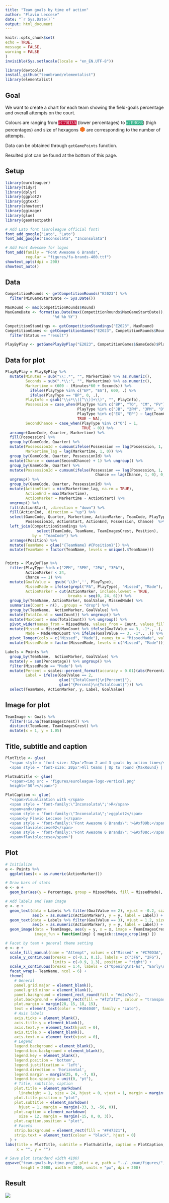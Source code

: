 ```yaml
---
title: "Team goals by time of action"
author: "Flavio Leccese"
date: "`r Sys.Date()`"
output: html_document
---
```


  ```r
knitr::opts_chunk$set(
  echo = TRUE,
  message = FALSE,
  warning = FALSE
)
invisible(Sys.setlocale(locale = "en_EN.UTF-8"))

library(devtools)
install_github("teunbrand/elementalist")
library(elementalist)
```

## Goal

We want to create a chart for each team showing the field-goals percentage and
overall attempts on the court.

Colours are ranging from
<span style="font-family:'Source Code Pro';background-color:#C70D3A;color:white;">#C70D3A</span>
  (lower percentages) to
<span style="font-family:'Source Code Pro';background-color:#2EB086;color:white;">#2EB086</span>)
  (high percentages)
and size of hexagons <span style="color:#F47321; font-size:20px;">&#x2B22;</span>
  are corresponding to the number of attempts.

Data can be obtained through `getGamePoints` function.

Resulted plot can be found at the bottom of this page.

## Setup

```r
library(euroleaguer)
library(tidyr)
library(dplyr)
library(ggplot2)
library(ggtext)
library(showtext)
library(ggimage)
library(glue)
library(geomtextpath)

# Add Lato font (Euroleague official font)
font_add_google("Lato", "Lato")
font_add_google("Inconsolata", "Inconsolata")

# Add Font Awesome for logos
font_add(family = "Font Awesome 6 Brands",
         regular = "figures/fa-brands-400.ttf")
showtext_opts(dpi = 200)
showtext_auto()
```

## Data

```r
CompetitionRounds <- getCompetitionRounds("E2023") %>%
  filter(MinGameStartDate <= Sys.Date())

MaxRound <- max(CompetitionRounds$Round)
MaxGameDate <- format(as.Date(max(CompetitionRounds$MaxGameStartDate)), 
                     '%d %b %Y')

CompetitionStandings <- getCompetitionStandings("E2023", MaxRound)
CompetitionGames <- getCompetitionGames("E2023", CompetitionRounds$Round) %>% 
  filter(Status == "result")

PlayByPlay <- getGamePlayByPlay("E2023", CompetitionGames$GameCode)$PlayByPlay
```

## Data for plot

```r
PlayByPlay = PlayByPlay %>% 
  mutate(Minutes = sub("\\:.*", "", Markertime) %>% as.numeric(),
         Seconds = sub(".*\\:", "", Markertime) %>% as.numeric(),
         Markertime = (600 - (Minutes*60 + Seconds)) %>% 
           ifelse(PlayType %in% c("EP", "EG"), 600, .) %>% 
           ifelse(PlayType == "BP", 0, .),
         PlayInfo = gsub("\\s*\\([^\\)]+\\)", "", PlayInfo),
         Possession = case_when(PlayType %in% c("BP", "TO", "CM", "FV") ~ lead(TeamCode, 1),
                                PlayType %in% c("JB", "2PM", "3PM", "D", "O", "2PA", "3PA", "AS", "ST", "AG", "RV", "FTA", "FTM", "OF") ~ TeamCode,
                                PlayType %in% c("EG", "EP") ~ lag(TeamCode, 1),
                                TRUE ~ NA),
         SecondChance = case_when(PlayType %in% c("O") ~ 1,
                                  TRUE ~ 0)) %>% 
  arrange(GameCode, Quarter, Markertime) %>%
  fill(Possession) %>% 
  group_by(GameCode, Quarter) %>%
  mutate(PossessionId = cumsum(ifelse(Possession == lag(Possession, 1, ""), 0, 1)),
         Markertime_lag = lag(Markertime, 1, 0)) %>%
  group_by(GameCode, Quarter, PossessionId) %>% 
  mutate(Chance = cumsum(SecondChance) + 1) %>% ungroup() %>% 
  group_by(GameCode, Quarter) %>%
  mutate(PossessionId = cumsum(ifelse(Possession == lag(Possession, 1, "") &
                                        Chance == lag(Chance, 1, 0), 0, 1))) %>% 
  ungroup() %>%
  group_by(GameCode, Quarter, PossessionId) %>%
  mutate(ActionStart = min(Markertime_lag, na.rm = TRUE), 
         ActionEnd = max(Markertime),
         ActionMarker = Markertime - ActionStart) %>%
  ungroup() %>% 
  fill(ActionStart, .direction = "down") %>% 
  fill(ActionEnd, .direction = "up") %>% 
  select(GameCode, Quarter, Markertime, ActionMarker, TeamCode, PlayType, PlayInfo, 
         PossessionId, ActionStart, ActionEnd, Possession, Chance)  %>%
  left_join(CompetitionStandings %>%
              select(TeamCode, TeamName, TeamImagesCrest, Position),
            by = "TeamCode") %>%
  arrange(Position) %>%
  mutate(TeamName = glue("{TeamName} #{Position}")) %>%
  mutate(TeamName = factor(TeamName, levels = unique(.$TeamName)))


Points = PlayByPlay %>%
  filter(PlayType %in% c("2PM", "3PM", "2PA", "3PA"),
         ActionMarker < 24,
         Chance == 1) %>% 
  mutate(GoalValue =  gsub('\\D+','', PlayType),
         MissedMade = ifelse(grepl("PA", PlayType), "Missed", "Made"),
         ActionMarker = cut(ActionMarker, include.lowest = TRUE, 
                            breaks = seq(0, 24, 6))) %>%
  group_by(TeamName, ActionMarker, GoalValue, MissedMade) %>% 
  summarise(Count = n(), .groups = "drop") %>% 
  group_by(TeamName,  ActionMarker, GoalValue) %>% 
  mutate(TotalCount = sum(Count)) %>% ungroup() %>% 
  mutate(MaxCount = max(TotalCount)) %>% ungroup() %>% 
  pivot_wider(names_from = MissedMade, values_from = Count, values_fill = 0) %>% 
  mutate(Missed = Missed/MaxCount %>% ifelse(GoalValue == 3, -1*., .),
         Made = Made/MaxCount %>% ifelse(GoalValue == 3, -1*., .)) %>% 
  pivot_longer(cols = c("Missed", "Made"), names_to = "MissedMade", values_to = "Percentage") %>%
  mutate(MissedMade = factor(MissedMade, levels = c("Missed", "Made")))

Labels = Points %>% 
  group_by(TeamName,  ActionMarker, GoalValue) %>% 
  mutate(y = sum(Percentage)) %>% ungroup() %>% 
  filter(MissedMade == "Made") %>%
  mutate(Percent = scales::percent_format(accuracy = 0.01)(abs(Percentage/y)),
         Label = ifelse(GoalValue == 2, 
                        glue("{TotalCount}\n{Percent}"), 
                        glue("{Percent}\n{TotalCount}"))) %>% 
  select(TeamName, ActionMarker, y, Label, GoalValue)
```


## Image for plot

```r
TeamImage <- Goals %>%
  filter(!is.na(TeamImagesCrest)) %>%
  distinct(TeamName, TeamImagesCrest) %>% 
  mutate(x = 1, y = 1.05)
```

## Title, subtitle and caption

```r
PlotTitle <- glue(
  "<span style = 'font-size: 32px'>Team 2 and 3 goals by action time</span><br>
  <span style = 'font-size: 20px'>All teams | Up to round {MaxRound} | {MaxGameDate}</span>")

PlotSubtitle <- glue(
  "<span><img src = 'figures/euroleague-logo-vertical.png'
  height='50'></span>")

PlotCaption <- glue(
  "<span>Visualization with </span>
  <span style = 'font-family:\"Inconsolata\";'>R</span>
  <span>and</span>
  <span style = 'font-family:\"Inconsolata\";'>ggplot2</span>
  <span>by Flavio Leccese |</span>
  <span style = 'font-family:\"Font Awesome 6 Brands\";'>&#xf09b;</span>
  <span>flavioleccese92</span>
  <span style = 'font-family:\"Font Awesome 6 Brands\";'>&#xf08c;</span>
  <span>flavioleccese</span>")
```

## Plot

```r
# Initialize
e <- Points %>%
  ggplot(aes(x = as.numeric(ActionMarker)))

# Draw bars of stats
e <- e +
  geom_bar(aes(y = Percentage, group = MissedMade, fill = MissedMade), colour = "#f2f2f2", stat = "identity")

# Add labels and Team image
e <- e +
  geom_text(data = Labels %>% filter(GoalValue == 2), vjust = -0.2, size = 3, color = "#404040",
            aes(x = as.numeric(ActionMarker), y = y, label = Label)) +
  geom_text(data = Labels %>% filter(GoalValue == 3), vjust = 1.2, size = 3, color = "#404040",
            aes(x = as.numeric(ActionMarker), y = y, label = Label)) +
  geom_image(data = TeamImage, aes(y = y, x = x, image = TeamImagesCrest), size = 0.18,
             image_fun = function(img) { magick::image_crop(img) })

# Facet by team + general theme setting
e <- e +
  scale_fill_manual(name = "Attempt", values = c("Missed" = "#C70D3A", "Made" = "#2EB086")) +
  scale_y_continuous(breaks = c(-0.1, 0.1), labels = c("3FG", "2FG"),
                     limits = c(-0.9, 1.3), position = "right") +
  scale_x_continuous(breaks = 1:4, labels = c("Opening\n1-6s", "Early\n6-12s", "Late\n12-18s", "Ending\n18-24s")) +
  facet_wrap(~ TeamName, ncol = 6) +
  theme(
    # General
    panel.grid.major = element_blank(),
    panel.grid.minor = element_blank(),
    panel.background = element_rect_round(fill = "#e2e7ea"),
    plot.background = element_rect(fill = "#f2f2f2", colour = "transparent"),
    plot.margin = margin(28, 15, 18, 15),
    text = element_text(color = "#404040", family = "Lato"),
    # Axis labels
    axis.ticks = element_blank(),
    axis.title.y = element_blank(),
    axis.text.y = element_text(hjust = 0),
    axis.title.x = element_blank(),
    axis.text.x = element_text(vjust = 0),
    # Legend
    legend.background = element_blank(),
    legend.box.background = element_blank(),
    legend.key = element_blank(),
    legend.position = 'bottom',
    legend.justification = 'left',
    legend.direction = 'horizontal',
    legend.margin = margin(25, 0, -7, 0),
    legend.box.spacing = unit(0, "pt"),
    # Title, subtitle, caption
    plot.title = element_markdown(
      lineheight = 1, size = 24, hjust = 0, vjust = 1, margin = margin(0, 0, -20, 0)),
    plot.title.position = "plot",
    plot.subtitle = element_markdown(
      hjust = 1, margin = margin(-33, 3, -50, 0)),
    plot.caption = element_markdown(
      size = 12, margin = margin(-15, 0, 0, 3)),
    plot.caption.position = "plot",
    # Facets
    strip.background = element_rect(fill = "#F47321"),
    strip.text = element_text(colour = "black", hjust = 0)
  ) +
labs(title = PlotTitle, subtitle = PlotSubtitle, caption = PlotCaption,
     x = "", y = "")
```

```r
# Save plot (standard width 4100)
ggsave("team-goals-by-time.png", plot = e, path = "../../man/figures/",
       height = 2000, width = 3000, units = "px", dpi = 200)

```
## Result

![](https://raw.githubusercontent.com/FlavioLeccese92/euroleaguer/main/man/figures/team-goals-by-time.png)
